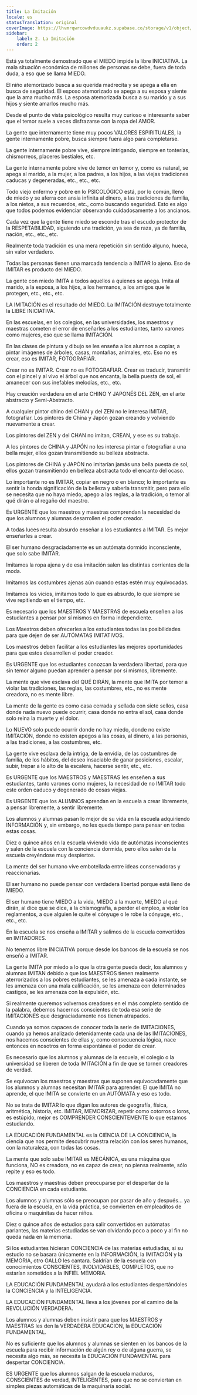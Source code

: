 ```yaml
---
title: La Imitación
locale: es
statusTranslation: original
coverImage: https://lhvmrqwrcowdvduuaukz.supabase.co/storage/v1/object/public/strapi-uploads/small_cover-educacion-fundamental.webp-2d51a7828a2b1309555be27f7e2a61a0.webp
sidebar:
    label: 2. La Imitación
    order: 2
---
```

Está ya totalmente demostrado que el MIEDO impide la libre INICIATIVA. La mala situación económica de millones de personas se debe, fuera de toda duda, a eso que se llama MIEDO.

El niño atemorizado busca a su querida madrecita y se apega a ella en busca de seguridad. El esposo atemorizado se apega a su esposa y siente que la ama mucho más. La esposa atemorizada busca a su marido y a sus hijos y siente amarlos mucho más.

Desde el punto de vista psicológico resulta muy curioso e interesante saber que el temor suele a veces disfrazarse con la ropa del AMOR.

La gente que internamente tiene muy pocos VALORES ESPIRITUALES, la gente internamente pobre, busca siempre fuera algo para completarse.

La gente internamente pobre vive, siempre intrigando, siempre en tonterías, chismorreos, placeres bestiales, etc.

La gente internamente pobre vive de temor en temor y, como es natural, se apega al marido, a la mujer, a los padres, a los hijos, a las viejas tradiciones caducas y degeneradas, etc., etc., etc.

Todo viejo enfermo y pobre en lo PSICOLÓGICO está, por lo común, lleno de miedo y se aferra con ansia infinita al dinero, a las tradiciones de familia, a los nietos, a sus recuerdos, etc., como buscando seguridad. Esto es algo que todos podemos evidenciar observando cuidadosamente a los ancianos.

Cada vez que la gente tiene miedo se esconde tras el escudo protector de la RESPETABILIDAD, siguiendo una tradición, ya sea de raza, ya de familia, nación, etc., etc., etc.

Realmente toda tradición es una mera repetición sin sentido alguno, hueca, sin valor verdadero.

Todas las personas tienen una marcada tendencia a IMITAR lo ajeno. Eso de IMITAR es producto del MIEDO.

La gente con miedo IMITA a todos aquellos a quienes se apega. Imita al marido, a la esposa, a los hijos, a los hermanos, a los amigos que le protegen, etc., etc., etc.

LA IMITACIÓN es el resultado del MIEDO. La IMITACIÓN destruye totalmente la LIBRE INICIATIVA.

En las escuelas, en los colegios, en las universidades, los maestros y maestras cometen el error de enseñarles a los estudiantes, tanto varones como mujeres, eso que se llama IMITACIÓN.

En las clases de pintura y dibujo se les enseña a los alumnos a copiar, a pintar imágenes de árboles, casas, montañas, animales, etc. Eso no es crear, eso es IMITAR, FOTOGRAFIAR.

Crear no es IMITAR. Crear no es FOTOGRAFIAR. Crear es traducir, transmitir con el pincel y al vivo el árbol que nos encanta, la bella puesta de sol, el amanecer con sus inefables melodías, etc., etc.

Hay creación verdadera en el arte CHINO Y JAPONÉS DEL ZEN, en el arte abstracto y Semi-Abstracto.

A cualquier pintor chino del CHAN y del ZEN no le interesa IMITAR, fotografiar. Los pintores de China y Japón gozan creando y volviendo nuevamente a crear.

Los pintores del ZEN y del CHAN no imitan, CREAN, y ese es su trabajo.

A los pintores de CHINA y JAPÓN no les interesa pintar o fotografiar a una bella mujer, ellos gozan transmitiendo su belleza abstracta.

Los pintores de CHINA y JAPÓN no imitarían jamás una bella puesta de sol, ellos gozan transmitiendo en belleza abstracta todo el encanto del ocaso.

Lo importante no es IMITAR, copiar en negro o en blanco; lo importante es sentir la honda significación de la belleza y saberla transmitir, pero para ello se necesita que no haya miedo, apego a las reglas, a la tradición, o temor al qué dirán o al regaño del maestro.

Es URGENTE que los maestros y maestras comprendan la necesidad de que los alumnos y alumnas desarrollen el poder creador.

A todas luces resulta absurdo enseñar a los estudiantes a IMITAR. Es mejor enseñarles a crear.

El ser humano desgraciadamente es un autómata dormido inconsciente, que solo sabe IMITAR.

Imitamos la ropa ajena y de esa imitación salen las distintas corrientes de la moda.

Imitamos las costumbres ajenas aún cuando estas estén muy equivocadas.

Imitamos los vicios, imitamos todo lo que es absurdo, lo que siempre se vive repitiendo en el tiempo, etc.

Es necesario que los MAESTROS Y MAESTRAS de escuela enseñen a los estudiantes a pensar por sí mismos en forma independiente.

Los Maestros deben ofrecerles a los estudiantes todas las posibilidades para que dejen de ser AUTÓMATAS IMITATIVOS.

Los maestros deben facilitar a los estudiantes las mejores oportunidades para que estos desarrollen el poder creador.

Es URGENTE que los estudiantes conozcan la verdadera libertad, para que sin temor alguno puedan aprender a pensar por sí mismos, libremente.

La mente que vive esclava del QUÉ DIRÁN, la mente que IMITA por temor a violar las tradiciones, las reglas, las costumbres, etc., no es mente creadora, no es mente libre.

La mente de la gente es como casa cerrada y sellada con siete sellos, casa donde nada nuevo puede ocurrir, casa donde no entra el sol, casa donde solo reina la muerte y el dolor.

Lo NUEVO solo puede ocurrir donde no hay miedo, donde no existe IMITACIÓN, donde no existen apegos a las cosas, al dinero, a las personas, a las tradiciones, a las costumbres, etc.

La gente vive esclava de la intriga, de la envidia, de las costumbres de familia, de los hábitos, del deseo insaciable de ganar posiciones, escalar, subir, trepar a lo alto de la escalera, hacerse sentir, etc., etc.

Es URGENTE que los MAESTROS y MAESTRAS les enseñen a sus estudiantes, tanto varones como mujeres, la necesidad de no IMITAR todo este orden caduco y degenerado de cosas viejas.

Es URGENTE que los ALUMNOS aprendan en la escuela a crear libremente, a pensar libremente, a sentir libremente.

Los alumnos y alumnas pasan lo mejor de su vida en la escuela adquiriendo INFORMACIÓN y, sin embargo, no les queda tiempo para pensar en todas estas cosas.

Diez o quince años en la escuela viviendo vida de autómatas inconscientes y salen de la escuela con la conciencia dormida, pero ellos salen de la escuela creyéndose muy despiertos.

La mente del ser humano vive embotellada entre ideas conservadoras y reaccionarias.

El ser humano no puede pensar con verdadera libertad porque está lleno de MIEDO.

El ser humano tiene MIEDO a la vida, MIEDO a la muerte, MIEDO al qué dirán, al dice que se dice, a la chismografía, a perder el empleo, a violar los reglamentos, a que alguien le quite el cónyuge o le robe la cónyuge, etc., etc., etc.

En la escuela se nos enseña a IMITAR y salimos de la escuela convertidos en IMITADORES.

No tenemos libre INICIATIVA porque desde los bancos de la escuela se nos enseñó a IMITAR.

La gente IMITA por miedo a lo que la otra gente pueda decir, los alumnos y alumnas IMITAN debido a que los MAESTROS tienen realmente aterrorizados a los pobres estudiantes, se les amenaza a cada instante, se les amenaza con una mala calificación, se les amenaza con determinados castigos, se les amenaza con la expulsión, etc.

Si realmente queremos volvernos creadores en el más completo sentido de la palabra, debemos hacernos conscientes de toda esa serie de IMITACIONES que desgraciadamente nos tienen atrapados.

Cuando ya somos capaces de conocer toda la serie de IMITACIONES, cuando ya hemos analizado detenidamente cada una de las IMITACIONES, nos hacemos conscientes de ellas y, como consecuencia lógica, nace entonces en nosotros en forma espontánea el poder de crear.

Es necesario que los alumnos y alumnas de la escuela, el colegio o la universidad se liberen de toda IMITACIÓN a fin de que se tornen creadores de verdad.

Se equivocan los maestros y maestras que suponen equivocadamente que los alumnos y alumnas necesitan IMITAR para aprender. El que IMITA no aprende, el que IMITA se convierte en un AUTÓMATA y eso es todo.

No se trata de IMITAR lo que digan los autores de geografía, física, aritmética, historia, etc. IMITAR, MEMORIZAR, repetir como cotorros o loros, es estúpido, mejor es COMPRENDER CONSCIENTEMENTE lo que estamos estudiando.

LA EDUCACIÓN FUNDAMENTAL es la CIENCIA DE LA CONCIENCIA, la ciencia que nos permite descubrir nuestra relación con los seres humanos, con la naturaleza, con todas las cosas.

La mente que solo sabe IMITAR es MECÁNICA, es una máquina que funciona, NO es creadora, no es capaz de crear, no piensa realmente, sólo repite y eso es todo.

Los maestros y maestras deben preocuparse por el despertar de la CONCIENCIA en cada estudiante.

Los alumnos y alumnas sólo se preocupan por pasar de año y después… ya fuera de la escuela, en la vida práctica, se convierten en empleaditos de oficina o maquinitas de hacer niños.

Diez o quince años de estudios para salir convertidos en autómatas parlantes, las materias estudiadas se van olvidando poco a poco y al fin no queda nada en la memoria.

Si los estudiantes hicieran CONCIENCIA de las materias estudiadas, si su estudio no se basara únicamente en la INFORMACIÓN, la IMITACIÓN y la MEMORIA, otro GALLO les cantara. Saldrían de la escuela con conocimientos CONSCIENTES, INOLVIDABLES, COMPLETOS, que no estarían sometidos a la INFIEL MEMORIA.

LA EDUCACIÓN FUNDAMENTAL ayudará a los estudiantes despertándoles la CONCIENCIA y la INTELIGENCIA.

LA EDUCACIÓN FUNDAMENTAL lleva a los jóvenes por el camino de la REVOLUCIÓN VERDADERA.

Los alumnos y alumnas deben insistir para que los MAESTROS y MAESTRAS les den la VERDADERA EDUCACIÓN, la EDUCACIÓN FUNDAMENTAL.

No es suficiente que los alumnos y alumnas se sienten en los bancos de la escuela para recibir información de algún rey o de alguna guerra, se necesita algo más, se necesita la EDUCACIÓN FUNDAMENTAL para despertar CONCIENCIA.

ES URGENTE que los alumnos salgan de la escuela maduros, CONSCIENTES de verdad, INTELIGENTES, para que no se conviertan en simples piezas automáticas de la maquinaria social.

